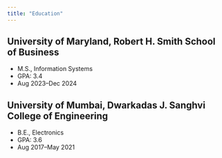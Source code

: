 ```yaml
---
title: "Education"
---
```


## University of Maryland, Robert H. Smith School of Business
- M.S., Information Systems
- GPA: 3.4
- Aug 2023–Dec 2024

## University of Mumbai, Dwarkadas J. Sanghvi College of Engineering
- B.E., Electronics
- GPA: 3.6
- Aug 2017–May 2021
